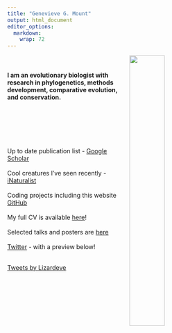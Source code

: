 ```yaml
---
title: "Genevieve G. Mount"
output: html_document
editor_options: 
  markdown: 
    wrap: 72
---
```


<link rel="stylesheet" href="styles.css" type="text/css">

<img src="images/selfie.JPG" rotate="270" width="40%" height="40%" style="border:10px solid border:10px solid; margin-right: 20px" align="right" hspace="20"/>

<br>

#### I am an evolutionary biologist with research in phylogenetics, methods development, comparative evolution, and conservation.

<br>

##### 

<br> <br>

Up to date publication list - [Google
Scholar](https://scholar.google.com/citations?user=ZAZY2fUAAAAJ&hl=en&oi=ao%22%3EGoogle%20Scholar)
<br> <br> Cool creatures I've seen recently -
[iNaturalist](https://www.inaturalist.org/people/lizardeve) <br> <br>
Coding projects including this website
[GitHub](https://github.com/LizEve) <br> <br> My full CV is available
[here](Mount_CV_2022.pdf)! <br> <br> Selected talks and posters are
[here](https://github.com/LizEve/Talks-Posters) <br> <br>
[Twitter](https://twitter.com/Lizardeve) - with a preview below! <br>
<br> <!--Embed twitter shit https://publish.twitter.com/#-->

<a class="twitter-timeline" 
data-width="400px" data-height="200px" 
data-theme="dark" 
data-tweet-limit="3"
style = "right:left"
href="https://twitter.com/Lizardeve?ref_src=twsrc%5Etfw"> Tweets by
Lizardeve </a>

```{=html}
<script async src="https://platform.twitter.com/widgets.js" charset="utf-8"></script>
```
